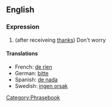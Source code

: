 ==English==

===Expression===
# (after receiveing [[thanks]]) Don't worry
====Translations====
*French: [[de rien]]
*German: [[bitte]]
*Spanish: [[de nada]]
*Swedish: [[ingen orsak]]
[[Category:Phrasebook]]